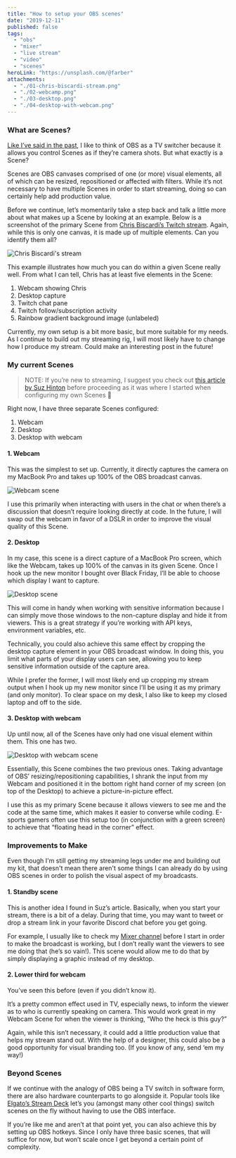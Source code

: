 ```yaml
---
title: "How to setup your OBS scenes"
date: "2019-12-11"
published: false
tags:
  - "obs"
  - "mixer"
  - "live stream"
  - "video"
  - "scenes"
heroLink: "https://unsplash.com/@farber"
attachments:
  - "./01-chris-biscardi-stream.png"
  - "./02-webcamp.png"
  - "./03-desktop.png"
  - "./04-desktop-with-webcam.png"
---
```


### What are Scenes?

[Like I’ve said in the past](https://ryanharris.dev/2019-11-30-going-live-with-obs/), I like to think of OBS as a TV switcher because it allows you control Scenes as if they’re camera shots. But what exactly is a Scene?

Scenes are OBS canvases comprised of one (or more) visual elements, all of which can be resized, repositioned or affected with filters. While it’s not necessary to have multiple Scenes in order to start streaming, doing so can certainly help add production value.

Before we continue, let’s momentarily take a step back and talk a little more about what makes up a Scene by looking at an example. Below is a screenshot of the primary Scene from [Chris Biscardi’s Twitch stream](https://www.twitch.tv/chrisbiscardi). Again, while this is only one canvas, it is made up of multiple elements. Can you identify them all?

![Chris Biscardi's stream](./01-chris-biscardi-stream.png)

This example illustrates how much you can do within a given Scene really well. From what I can tell, Chris has at least five elements in the Scene:

1. Webcam showing Chris
2. Desktop capture
3. Twitch chat pane
4. Twitch follow/subscription activity
5. Rainbow gradient background image (unlabeled)

Currently, my own setup is a bit more basic, but more suitable for my needs. As I continue to build out my streaming rig, I will most likely have to change how I produce my stream. Could make an interesting post in the future!

### My current Scenes

> NOTE: If you’re new to streaming, I suggest you check out [this article by Suz Hinton](https://medium.com/@suzhinton/my-twitch-live-coding-setup-b2516672fb21) before proceeding as it was where I started when configuring my own Scenes 🚀

Right now, I have three separate Scenes configured:

1. Webcam
2. Desktop
3. Desktop with webcam

#### 1. Webcam

This was the simplest to set up. Currently, it directly captures the camera on my MacBook Pro and takes up 100% of the OBS broadcast canvas.

![Webcam scene](./02-webcam.png)

I use this primarily when interacting with users in the chat or when there’s a discussion that doesn’t require looking directly at code. In the future, I will swap out the webcam in favor of a DSLR in order to improve the visual quality of this Scene.

#### 2. Desktop

In my case, this scene is a direct capture of a MacBook Pro screen, which like the Webcam, takes up 100% of the canvas in its given Scene. Once I hook up the new monitor I bought over Black Friday, I’ll be able to choose which display I want to capture.

![Desktop scene](./03-desktop.png)

This will come in handy when working with sensitive information because I can simply move those windows to the non-capture display and hide it from viewers. This is a great strategy if you’re working with API keys, environment variables, etc.

Technically, you could also achieve this same effect by cropping the desktop capture element in your OBS broadcast window. In doing this, you limit what parts of your display users can see, allowing you to keep sensitive information outside of the capture area.

While I prefer the former, I will most likely end up cropping my stream output when I hook up my new monitor since I’ll be using it as my primary (and only monitor). To clear space on my desk, I also like to keep my closed laptop and off to the side.

#### 3. Desktop with webcam

Up until now, all of the Scenes have only had one visual element within them. This one has two.

![Desktop with webcam scene](./04-desktop-with-webcam.png)

Essentially, this Scene combines the two previous ones. Taking advantage of OBS’ resizing/repositioning capabilities, I shrank the input from my Webcam and positioned it in the bottom right hand corner of my screen (on top of the Desktop) to achieve a picture-in-picture effect.

I use this as my primary Scene because it allows viewers to see me and the code at the same time, which makes it easier to converse while coding. E-sports gamers often use this setup too (in conjunction with a green screen) to achieve that “floating head in the corner” effect.

### Improvements to Make

Even though I'm still getting my streaming legs under me and building out my kit, that doesn't mean there aren't some things I can already do by using OBS scenes in order to polish the visual aspect of my broadcasts.

#### 1. Standby scene

This is another idea I found in Suz’s article. Basically, when you start your stream, there is a bit of a delay. During that time, you may want to tweet or drop a stream link in your favorite Discord chat before you get going.

For example, I usually like to check my [Mixer channel](https://mixer.com/ryanharris/) before I start in order to make the broadcast is working, but I don’t really want the viewers to see me doing that (he’s so vain!). This scene would allow me to do that by simply displaying a graphic instead of my desktop.

#### 2. Lower third for webcam

You’ve seen this before (even if you didn’t know it).

It’s a pretty common effect used in TV, especially news, to inform the viewer as to who is currently speaking on camera. This would work great in my Webcam Scene for when the viewer is thinking, “Who the heck is this guy?”

Again, while this isn’t necessary, it could add a little production value that helps my stream stand out. With the help of a designer, this could also be a good opportunity for visual branding too. (If you know of any, send ‘em my way!)

### Beyond Scenes

If we continue with the analogy of OBS being a TV switch in software form, there are also hardware counterparts to go alongside it. Popular tools like [Elgato’s Stream Deck](https://www.elgato.com/en) let’s you (amongst many other cool things) switch scenes on the fly without having to use the OBS interface.

If you’re like me and aren’t at that point yet, you can also achieve this by setting up OBS hotkeys. Since I only have three basic scenes, that will suffice for now, but won’t scale once I get beyond a certain point of complexity.
